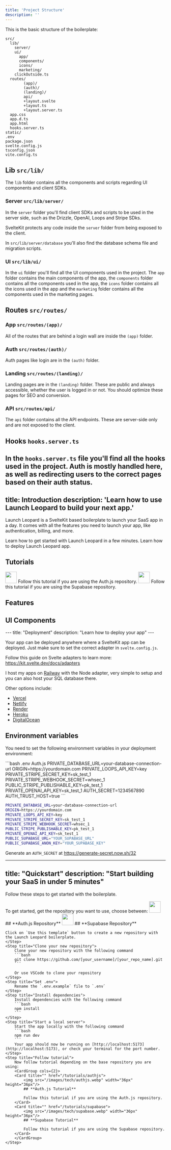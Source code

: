 ```yaml
---
title: 'Project Structure'
description: ''
---
```


This is the basic structure of the boilerplate:
```
src/
  lib/
    server/
    ui/
      app/
      components/
      icons/
      marketing/
    clickOutside.ts
  routes/
		(app)/
		(auth)/
		(landing)/
		api/
		+layout.svelte
		+layout.ts
		+layout.server.ts
  app.css
  app.d.ts
  app.html
  hooks.server.ts
static/
.env
package.json
svelte.config.js
tsconfig.json
vite.config.ts
```

## Lib `src/lib/` 
The `lib` folder contains all the components and scripts regarding UI components and client SDKs.
### Server `src/lib/server/`
In the `server` folder you'll find client SDKs and scripts to be used in the server side, such as the Drizzle, OpenAI, Loops and Stripe SDks.

<Info>SvelteKit protects any code inside the `server` folder from being exposed to the client.</Info>

In `src/lib/server/database` you'll also find the database schema file and migration scripts.

### UI `src/lib/ui/`
In the `ui` folder you'll find all the UI components used in the project. The `app` folder contains the main components of the app, the `components` folder contains all the components used in the app, the `icons` folder contains all the icons used in the app and the `marketing` folder contains all the components used in the marketing pages.

## Routes `src/routes/`
### App `src/routes/(app)/`
All of the routes that are behind a login wall are inside the `(app)` folder.

### Auth `src/routes/(auth)/`
Auth pages like login are in the `(auth)` folder.

### Landing `src/routes/(landing)/`
Landing pages are in the `(landing)` folder. These are public and always accessible, whether the user is logged in or not. You should optimize these pages for SEO and conversion.

### API `src/routes/api/`

The `api` folder contains all the API endpoints. These are server-side only and are not exposed to the client.

## Hooks `hooks.server.ts`

In the `hooks.server.ts` file you'll find all the hooks used in the project. Auth is mostly handled here, as well as redirecting users to the correct pages based on their auth status.
---
title: Introduction
description: 'Learn how to use Launch Leopard to build your next app.'
---

Launch Leopard is a SvelteKit based boilerplate to launch your SaaS app in a day.
It comes with all the features you need to launch your app, like authentication, billing, and more.

<CardGroup>
<Card title="Quickstart" icon="bolt" href="/getstarted/quickstart">
  Learn how to get started with Launch Leopard in a few minutes.
</Card>
<Card title="Deployment" icon="Browser" href="/getstarted/deployment">
  Learn how to deploy Launch Leopard app.
</Card>
</CardGroup>

## Tutorials

<CardGroup cols={2}>
<Card title="Auth.js Tutorial" href="/tutorials/authjs">
    <img src="/images/tech/authjs.webp" width="36px" height="36px"/>
    Follow this tutorial if you are using the Auth.js repository.
</Card>
<Card title="Supabase Tutorial" href="/tutorials/supabase">
    <img src="/images/tech/supabase.webp" width="36px" height="36px"/>
    Follow this tutorial if you are using the Supabase repository.
</Card>
</CardGroup>

## Features

<CardGroup>
<Card title="SvelteKit" icon="frame" href="/features/framework">
</Card>
<Card title="Authentication" icon="key" href="/features/authentication">
</Card>
<Card title="Database" icon="database" href="/features/database">
</Card>
<Card title="Payments" icon="credit-card" href="/features/payments">
</Card>
<Card title="Styling" icon="pencil" href="/features/styling">
</Card>
<Card title="Email" icon="at" href="/features/email">
</Card>
</CardGroup>

## UI Components

<Card title="UI Components" icon="pencil" href="/features/components">
</Card>
---
title: "Deployment"
description: "Learn how to deploy your app"
---

Your app can be deployed anywhere where a SvelteKit app can be deployed.
Just make sure to set the correct adapter in `svelte.config.js`.

Follow this guide on Svelte adapters to learn more: https://kit.svelte.dev/docs/adapters

I host my apps on [Railway](https://railway.app) with the Node adapter, very simple to setup and you can also host your SQL database there.

Other options include:

- [Vercel](https://vercel.com)
- [Netlify](https://netlify.com)
- [Render](https://render.com)
- [Heroku](https://heroku.com)
- [DigitalOcean](https://digitalocean.com)

## Environment variables

You need to set the following environment variables in your deployment environment:

<CodeGroup>
```bash .env Auth.js
PRIVATE_DATABASE_URL=your-database-connection-url
ORIGIN=https://yourdomain.com
PRIVATE_LOOPS_API_KEY=key
PRIVATE_STRIPE_SECRET_KEY=sk_test_1
PRIVATE_STRIPE_WEBHOOK_SECRET=whsec_1
PUBLIC_STRIPE_PUBLISHABLE_KEY=pk_test_1
PRIVATE_OPENAI_API_KEY=sk_test_1
AUTH_SECRET=1234567890
AUTH_TRUST_HOST=true
```

```bash .env Supabase
PRIVATE_DATABASE_URL=your-database-connection-url
ORIGIN=https://yourdomain.com
PRIVATE_LOOPS_API_KEY=key
PRIVATE_STRIPE_SECRET_KEY=sk_test_1
PRIVATE_STRIPE_WEBHOOK_SECRET=whsec_1
PUBLIC_STRIPE_PUBLISHABLE_KEY=pk_test_1
PRIVATE_OPENAI_API_KEY=sk_test_1
PUBLIC_SUPABASE_URL="YOUR_SUPABASE_URL"
PUBLIC_SUPABASE_ANON_KEY="YOUR_SUPABASE_KEY"
```



</CodeGroup>

Generate an `AUTH_SECRET` at https://generate-secret.now.sh/32

---
title: "Quickstart"
description: "Start building your SaaS in under 5 minutes"
---

Follow these steps to get started with the boilerplate.

<Steps>
    <Step title="Create a new repo with the boilerplate">
    To get started, get the repository you want to use, choose between:
   <CardGroup cols={2}>
        <Card href="https://github.com/thomasmolorg/launchleopard-authjs">
            <img src="/images/tech/authjs.webp" width="36px" height="36px"/>
            ## **Auth.js Repository**
        </Card>
        <Card href="https://github.com/thomasmolorg/launchleopard-supabase">
            <img src="/images/tech/supabase.webp" width="36px" height="36px"/>
            ## **Supabase Repository**
        </Card>
        </CardGroup>

    Click on `Use this template` button to create a new repository with the Launch Leopard boilerplate.
    </Step>
    <Step title="Clone your new repository">
        Clone your new repository with the following command
        ```bash
        git clone https://github.com/[your_username]/[your_repo_name].git
        ```

        Or use VSCode to clone your repository
    </Step>
    <Step title="Set .env">
        Rename the `.env.example` file to `.env`
    </Step>
    <Step title="Install dependencies">
        Install dependencies with the following command
        ```bash
        npm install
        ```
    </Step>
    <Step title="Start a local server">
        Start the app locally with the following command
        ```bash
        npm run dev
        ```
        Your app should now be running on [http://localhost:5173](http://localhost:5173), or check your terminal for the port number.
    </Step>
    <Step title="Follow tutorial">
        Now follow tutorial depending on the base repository you are using:
        <CardGroup cols={2}>
        <Card title="" href="/tutorials/authjs">
            <img src="/images/tech/authjs.webp" width="36px" height="36px"/>
            ## **Auth.js Tutorial**
            
            Follow this tutorial if you are using the Auth.js repository.
        </Card>
        <Card title="" href="/tutorials/supabase">
            <img src="/images/tech/supabase.webp" width="36px" height="36px"/>
            ## **Supabase Tutorial**
            
            Follow this tutorial if you are using the Supabase repository.
        </Card>
        </CardGroup>
    </Step>

</Steps>

